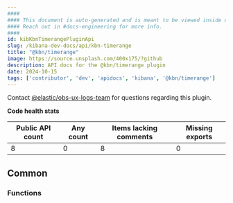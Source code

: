 ```yaml
---
####
#### This document is auto-generated and is meant to be viewed inside our experimental, new docs system.
#### Reach out in #docs-engineering for more info.
####
id: kibKbnTimerangePluginApi
slug: /kibana-dev-docs/api/kbn-timerange
title: "@kbn/timerange"
image: https://source.unsplash.com/400x175/?github
description: API docs for the @kbn/timerange plugin
date: 2024-10-15
tags: ['contributor', 'dev', 'apidocs', 'kibana', '@kbn/timerange']
---
```




Contact [@elastic/obs-ux-logs-team](https://github.com/orgs/elastic/teams/obs-ux-logs-team) for questions regarding this plugin.

**Code health stats**

| Public API count  | Any count | Items lacking comments | Missing exports |
|-------------------|-----------|------------------------|-----------------|
| 8 | 0 | 8 | 0 |

## Common

### Functions
<DocDefinitionList data={kbnTimerangeObj.common.functions}/>

